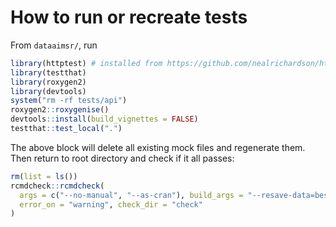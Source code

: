 # How to run or recreate tests

From `dataaimsr/`, run

```r
library(httptest) # installed from https://github.com/nealrichardson/httptest/commit/5fc2be9f8627fa36d04ee06de0291c1d7633d1a8
library(testthat)
library(roxygen2)
library(devtools)
system("rm -rf tests/api")
roxygen2::roxygenise()
devtools::install(build_vignettes = FALSE)
testthat::test_local(".")
```

The above block will delete all existing mock files and regenerate them. Then return to root directory and check if it all passes:

```r
rm(list = ls())
rcmdcheck::rcmdcheck(
  args = c("--no-manual", "--as-cran"), build_args = "--resave-data=best",
  error_on = "warning", check_dir = "check"
)
```
